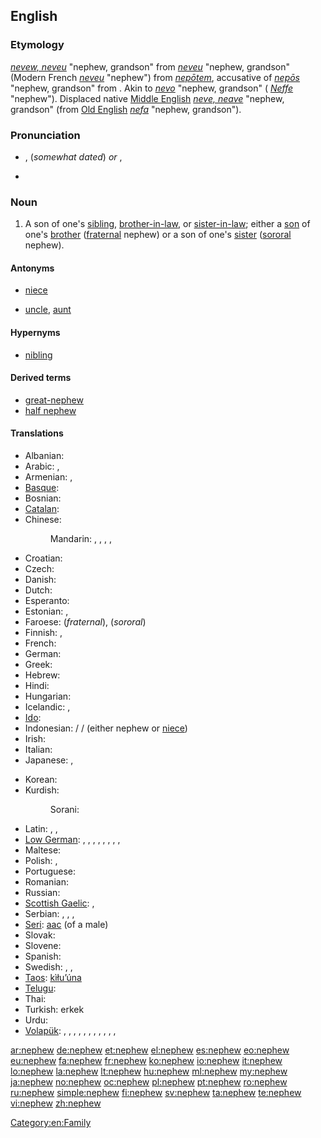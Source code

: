 ==English==

===Etymology===
{{etyl|enm}} ''[[neveu#Middle English|nevew, neveu]]'' "nephew, grandson" from {{etyl|fro}} ''[[neveu#Old French|neveu]]'' "nephew, grandson" (Modern French ''[[neveu#French|neveu]]'' "nephew") from {{etyl|la}} ''[[nepotem|nepōtem]]'', accusative of ''[[nepos|nepōs]]'' "nephew, grandson" from {{proto|Indo-European|nepot-|grandchild, sister's son|lang=en}}. Akin to {{etyl|goh|-}} ''[[nevo#Old High German|nevo]]'' "nephew, grandson" ({{etyl|de|-}} ''[[Neffe#German|Neffe]]'' "nephew"). Displaced native [[Middle English]] ''[[neve#Middle English|neve, neave]]'' "nephew, grandson" (from [[Old English]] ''[[nefa#Old English|nefa]]'' "nephew, grandson").

===Pronunciation===
* {{a|RP}} {{IPA|/ˈnɛv.ju/}}, {{SAMPA|/nEvju/}} (''somewhat dated'') ''or'' {{IPA|/ˈnɛf.ju/}}, {{SAMPA|/nEfju/}}
* {{audio|en-us-nephew.ogg|Audio (US)}}

===Noun===
{{wikipedia}}
{{en-noun}}

# A son of one's [[sibling]], [[brother-in-law]], or [[sister-in-law]]; either a [[son]] of one's [[brother]] ([[fraternal]] nephew) or a son of one's [[sister]] ([[sororal]] nephew).

====Antonyms====
* {{italbrac|with regards to gender}} [[niece]]
* {{italbrac|with regards to ancestry}} [[uncle]], [[aunt]]

====Hypernyms====
* [[nibling]]

====Derived terms====
* [[great-nephew]]
* [[half nephew]]

====Translations====
{{trans-top|fraternal or sororal nephew}}
* Albanian: {{t-|sq|nip|m|xs=Albanian}}
* Arabic: {{qualifier|fraternal}} {{t|ar|ابن الأخ|m|tr=íbni-l-’ákh|sc=Arab}}, {{qualifier|sororal}} {{t|ar|ابن الأخت|tr=íbni-l-’úkht|sc=Arab}}
* Armenian: {{qualifier|fraternal}} {{t-|hy|եղբորորդի|tr=eġborordi}}, {{qualifier|sororal}} {{t-|hy|քրոջ որդի|tr=k'roǰ ordi}} 
* [[Basque]]: {{t|eu|iloba|xs=Basque}}
* Bosnian: {{t|bs|nećak|m}}
* [[Catalan]]: {{t|ca|nebot|m}}
* Chinese:
*: Mandarin: {{qualifier|fraternal}} {{t|zh|姪|tr=zhí|sc=Hani}}, {{t|zh|侄|tr=zhí|sc=Hani}}, {{t|zh|姪子|tr=zhízǐ|sc=Hani}}, {{t|zh|侄子|tr=zhízǐ|sc=Hani}}, {{qualifier|sororal}} {{t|zh|外甥|tr=wàishēng|sc=Hani}}
* Croatian: {{t|hr|sinovac}}
* Czech: {{t+|cs|synovec|m}}
* Danish: {{t-|da|nevø|c}}
* Dutch: {{t+|nl|neef|m}}
* Esperanto: {{t-|eo|nevo}}
* Estonian: {{qualifier|fraternal}} {{t-|et|vennapoeg}}, {{qualifier|sororal}} {{t-|et|õepoeg}} 
* Faroese: {{t+|fo|bróðursonur|m}} (''fraternal''), {{t+|fo|systursonur|m}} (''sororal'')
* Finnish: {{qualifier|fraternal}} {{t-|fi|veljenpoika}}, {{qualifier|sororal}} {{t-|fi|sisarenpoika}} 
* French: {{t+|fr|neveu|m}}
* German: {{t+|de|Neffe|m}}
* Greek: {{t|el|ανιψιός|m|tr=anipsiós|sc=Grek}}
* Hebrew: {{t-|he|אחיין|m|tr=akhyán}}
* Hindi: {{t|hi|भतीजा|m|tr=bhatījā|sc=Deva}}
* Hungarian: {{t+|hu|unokaöcs}}
* Icelandic: {{qualifier|fraternal}} {{t+|is|bróðursonur|m}}, {{qualifier|sororal}} {{t+|is|systursonur|m}}
* [[Ido]]: {{t+|io|nevulo}}
* Indonesian: {{t|id|keponakan|xs=Indonesian}} / {{t|id|kemenakan|xs=Indonesian}} / {{t|id|misan|xs=Indonesian}} (either nephew or [[niece]])
* Irish: {{t-|ga|nia|m|xs=Irish}}
* Italian: {{t+|it|nipote|m}}
* Japanese: {{t|ja|甥|tr=[[おい]], oi|sc=Jpan}}, {{qualifier|eldest son of my brother}} {{t|ja|兄の長男|tr=あにのちょうなん, ani-no chōnan|sc=Jpan}}
{{trans-mid}}
* Korean: {{t|ko|조카|tr=joka|sc=Kore}}
* Kurdish:
*: Sorani: {{qualifier|brother's son or daughter}} {{t|ku|برازا|tr=birazá|sc=ku-Arab}} 
* Latin: {{qualifier|fraternal}} {{t|la|filius fratris|m}}, {{qualifier|sororal}} {{t|la|filius sororis|m}}, {{t|la|nepos|m}}
* [[Low German]]: {{qualifier|fraternal}} {{t|nds|Broderjung|m}}, {{qualifier|fraternal}} {{t|nds|Brodersöhn|m}}, {{qualifier|fraternal}} {{t|nds|Broderkind|n}}, {{qualifier|sororal}} {{t|nds|Süsterjung|m}}, {{qualifier|sororal}} {{t|nds|Swesterjung|m}}, {{qualifier|sororal}} {{t|nds|Süstersöhn|m}}, {{qualifier|sororal}} {{t|nds|Swestersöhn|m}}, {{qualifier|sororal}} {{t|nds|Süsterkind|n}}, {{qualifier|sororal}} {{t|nds|Swesterkind|n}}
* Maltese: {{t|mt|nepputi|m|xs=Maltese}}
* Polish: {{qualifier|fraternal}} {{t+|pl|bratanek|m}}, {{qualifier|sororal}} {{t+|pl|siostrzeniec|m}} 
* Portuguese: {{t+|pt|sobrinho|m}}
* Romanian: {{t-|ro|nepot|m}}
* Russian: {{t+|ru|племянник|m|tr=plemjánnik}}
* [[Scottish Gaelic]]: {{qualifier|fraternal}} {{t|gd|mac-bràthair|m}}, {{qualifier|sororal}} {{t|gd|mac-peathar|m}}
* Serbian: {{qualifier|fraternal}} {{t|sr|bratanac|m}}, {{qualifier|fraternal}} {{t|sr|sinovac|m}}, {{qualifier|sororal}} {{t|sr|sestrić|m}}, {{qualifier|either}} {{t|sr|nećak|m}}
* [[Seri]]: [[aac]] (of a male)
* Slovak: {{t-|sk|synovec|m}}
* Slovene: {{t+|sl|nečak|m}}
* Spanish: {{t+|es|sobrino|m}}
* Swedish: {{t+|sv|nevö|c}}, {{qualifier|fraternal}} {{t+|sv|brorson|c}}, {{qualifier|sororal}} {{t+|sv|systerson|c}} 
* [[Taos]]: [[kìłu’úna]]
* [[Telugu]]: {{t|te|మేనల్లుడు}}
* Thai: {{t|th|หลานชาย|tr=lăan chaai|sc=Thai}}
* Turkish: erkek {{t+|tr|yeğen}}
* Urdu: {{t|ur|بھتیجا|m|tr=bhatījā|sc=ur-Arab}}
* [[Volapük]]: {{qualifier|fraternal or sororal, ♂♀}} {{t|vo|nef}}, {{qualifier|fraternal or sororal}} {{t|vo|hinef}}, {{qualifier|fraternal, ♂♀}} {{t|vo|blodanef}}, {{qualifier|fraternal}} {{t|vo|blodahinef}}, {{qualifier|fraternal}} {{t|vo|blodason}}, {{qualifier|sororal, ♂♀}} {{t|vo|söranef}}, {{qualifier|sororal}} {{t|vo|sörahinef}}, {{qualifier|sororal}} {{t|vo|sörason}}, {{qualifier|fraternal, ♂♀}} {{t|vo|blodacil}}, {{qualifier|fraternal}} {{t|vo|blodahicil}}, {{qualifier|sororal, ♂♀}} {{t|vo|söracil}}, {{qualifier|sororal}} {{t|vo|sörahicil}}
{{trans-bottom}}

[[Category:en:Family]]

[[ar:nephew]]
[[de:nephew]]
[[et:nephew]]
[[el:nephew]]
[[es:nephew]]
[[eo:nephew]]
[[eu:nephew]]
[[fa:nephew]]
[[fr:nephew]]
[[ko:nephew]]
[[io:nephew]]
[[it:nephew]]
[[lo:nephew]]
[[la:nephew]]
[[lt:nephew]]
[[hu:nephew]]
[[ml:nephew]]
[[my:nephew]]
[[ja:nephew]]
[[no:nephew]]
[[oc:nephew]]
[[pl:nephew]]
[[pt:nephew]]
[[ro:nephew]]
[[ru:nephew]]
[[simple:nephew]]
[[fi:nephew]]
[[sv:nephew]]
[[ta:nephew]]
[[te:nephew]]
[[vi:nephew]]
[[zh:nephew]]